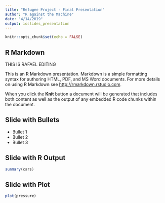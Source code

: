 ```yaml
---
title: "Refugee Project - Final Presentation"
author: "R against the Machine"
date: "4/14/2019"
output: ioslides_presentation
---
```


```r
knitr::opts_chunk$set(echo = FALSE)
```

## R Markdown

THIS IS RAFAEL EDITING

This is an R Markdown presentation. Markdown is a simple formatting syntax for authoring HTML, PDF, and MS Word documents. For more details on using R Markdown see <http://rmarkdown.rstudio.com>.

When you click the **Knit** button a document will be generated that includes both content as well as the output of any embedded R code chunks within the document.

## Slide with Bullets

- Bullet 1
- Bullet 2
- Bullet 3

## Slide with R Output

```r
summary(cars)
```

## Slide with Plot

```r
plot(pressure)
```

